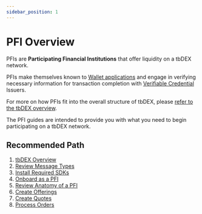 ```yaml
---
sidebar_position: 1
---
```


# PFI Overview

PFIs are **Participating Financial Institutions** that offer liquidity on a tbDEX network. 

PFIs make themselves known to [Wallet applications](/docs/tbdex/wallet/overview) and engage in verifying  necessary information for transaction completion with [Verifiable Credential](/docs/web5/learn/verifiable-credentials) Issuers. 

For more on how PFIs fit into the overall structure of tbDEX, please [refer to the tbDEX overview](/docs/tbdex/#example-scenario).

The PFI guides are intended to provide you with what you need to begin participating on a tbDEX network.

## Recommended Path

1. [tbDEX Overview](/docs/tbdex/)
2. [Review Message Types](/docs/tbdex/message-types)
3. [Install Required SDKs](/docs/tbdex/pfi/required-sdks)
4. [Onboard as a PFI](/docs/tbdex/pfi/onboarding)
5. [Review Anatomy of a PFI](/docs/tbdex/pfi/anatomy-of-a-pfi)
6. [Create Offerings](/docs/tbdex/pfi/creating-offerings)
7. [Create Quotes](/docs/tbdex/pfi/creating-quotes)
8. [Process Orders](/docs/tbdex/pfi/processing-orders)
